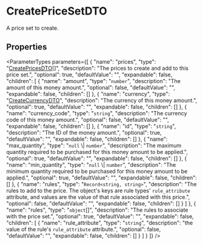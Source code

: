 
# CreatePriceSetDTO

A price set to create.

## Properties

<ParameterTypes parameters={[
  {
    "name": "prices",
    "type": "[CreatePricesDTO](medusa.CreatePricesDTO.mdx)[]",
    "description": "The prices to create and add to this price set.",
    "optional": true,
    "defaultValue": "",
    "expandable": false,
    "children": [
      {
        "name": "amount",
        "type": "`number`",
        "description": "The amount of this money amount.",
        "optional": false,
        "defaultValue": "",
        "expandable": false,
        "children": []
      },
      {
        "name": "currency",
        "type": "[CreateCurrencyDTO](medusa.CreateCurrencyDTO.mdx)",
        "description": "The currency of this money amount.",
        "optional": true,
        "defaultValue": "",
        "expandable": false,
        "children": []
      },
      {
        "name": "currency_code",
        "type": "`string`",
        "description": "The currency code of this money amount.",
        "optional": false,
        "defaultValue": "",
        "expandable": false,
        "children": []
      },
      {
        "name": "id",
        "type": "`string`",
        "description": "The ID of the money amount.",
        "optional": true,
        "defaultValue": "",
        "expandable": false,
        "children": []
      },
      {
        "name": "max_quantity",
        "type": "`null` \\| `number`",
        "description": "The maximum quantity required to be purchased for this money amount to be applied.",
        "optional": true,
        "defaultValue": "",
        "expandable": false,
        "children": []
      },
      {
        "name": "min_quantity",
        "type": "`null` \\| `number`",
        "description": "The minimum quantity required to be purchased for this money amount to be applied.",
        "optional": true,
        "defaultValue": "",
        "expandable": false,
        "children": []
      },
      {
        "name": "rules",
        "type": "`Record<string, string>`",
        "description": "The rules to add to the price. The object's keys are rule types' `rule_attribute` attribute, and values are the value of that rule associated with this price.",
        "optional": false,
        "defaultValue": "",
        "expandable": false,
        "children": []
      }
    ]
  },
  {
    "name": "rules",
    "type": "`object`[]",
    "description": "The rules to associate with the price set.",
    "optional": true,
    "defaultValue": "",
    "expandable": false,
    "children": [
      {
        "name": "rule_attribute",
        "type": "`string`",
        "description": "the value of the rule's `rule_attribute` attribute.",
        "optional": false,
        "defaultValue": "",
        "expandable": false,
        "children": []
      }
    ]
  }
]} />

